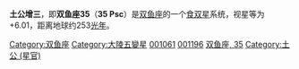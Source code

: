 {{Starbox begin
| name = 35 Psc
}}
{{Starbox observe
| epoch = [[J2000.0|J2000.0]]
| constell = [[双鱼座|双鱼座]]
| 星官 = [[:Category:土公_(星官)|土公]] （[[壁宿|壁宿]]）
| ra = {{RA| 0| 14| 58.84}}
| dec = {{DEC| +8| 49| 15.47}}
| appmag_v =  6.01
}}
{{Starbox character
| class =  F0
| b-v =  +0.32
| u-b =  +0.04
| variable = [[大陵五型变星|大陵五型变星]]
}}
{{Starbox astrometry
| radial_v =  0.9
| prop_mo_ra = 99.42
| prop_mo_dec = -23.62
| parallax = 12.86
| p_error = 1.05
| absmag_v = 1.56
}}
{{Starbox catalog
| names = [[SAO星表|SAO]] 109087，[[HD星表|HD]] 1061，[[HR星表|HR]] 50，[[依巴谷星表|HIP]] 1196，双鱼座UU
}}
{{Starbox reference |Simbad= 35+Psc}}
{{Starbox end}}

'''土公增三'''，即'''双鱼座35'''（'''35 Psc'''）是[[双鱼座|双鱼座]]的一个[[食双星|食双星]]系统，视星等为+6.01，距离地球约253[[光年|光年]]。

{{stars of Pisces}}

[[Category:双鱼座|Category:双鱼座]]
[[Category:大陵五變星|Category:大陵五變星]]
[[Category:HD和HDE天體|001061]]
[[Category:HIP天體|001196]]
[[Category:佛氏天體|双鱼座, 35]]
[[Category:土公_(星官)|Category:土公 (星官)]]